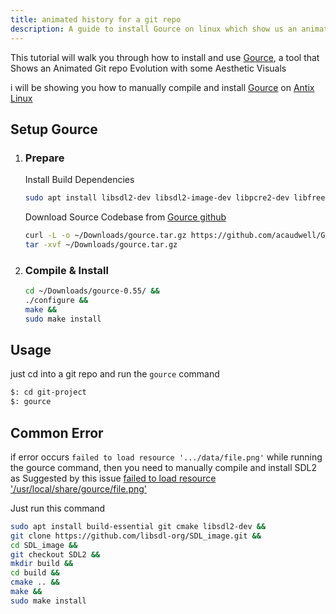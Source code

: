 ```yaml
---
title: animated history for a git repo
description: A guide to install Gource on linux which show us an animated history of a Git repo
---
```



This tutorial will walk you through how to install and use [Gource](https://gource.io/), a tool that Shows an Animated Git repo Evolution with some Aesthetic Visuals

i will be showing you how to manually compile and install [Gource](https://gource.io/) on [Antix Linux](https://antixlinux.com/)

## Setup Gource

<Steps>

1. ### Prepare

   Install Build Dependencies

   ```sh
   sudo apt install libsdl2-dev libsdl2-image-dev libpcre2-dev libfreetype6-dev libglew-dev libglm-dev libboost-filesystem-dev libpng-dev libtinyxml-dev
   ```

   Download Source Codebase from [Gource github](https://github.com/acaudwell/Gource)

   ```sh
   curl -L -o ~/Downloads/gource.tar.gz https://github.com/acaudwell/Gource/releases/download/gource-0.55/gource-0.55.tar.gz &&
   tar -xvf ~/Downloads/gource.tar.gz
   ```

2. ### Compile & Install

   ```sh
   cd ~/Downloads/gource-0.55/ &&
   ./configure &&
   make &&
   sudo make install
   ```

</Steps>

## Usage

just cd into a git repo and run the `gource` command

```sh
$: cd git-project
$: gource
```

## Common Error

if error occurs `failed to load resource '.../data/file.png'` while running the gource command, then you need to manually compile and install SDL2 as Suggested by this issue [failed to load resource '/usr/local/share/gource/file.png'](https://github.com/acaudwell/Gource/issues/43)

Just run this command

```sh
sudo apt install build-essential git cmake libsdl2-dev &&
git clone https://github.com/libsdl-org/SDL_image.git &&
cd SDL_image &&
git checkout SDL2 &&
mkdir build &&
cd build &&
cmake .. &&
make &&
sudo make install
```
